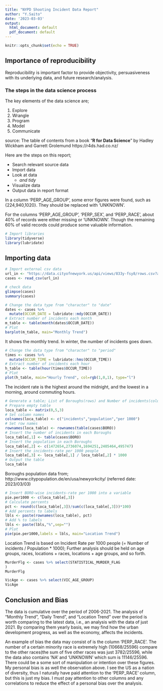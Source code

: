 ---
title: "NYPD Shooting Incident Data Report"
author: "Y.Saito"
date: '2023-03-03'
output:
  html_document: default
  pdf_document: default
---

```{r setup, include=FALSE}
knitr::opts_chunk$set(echo = TRUE)
```

## Importance of reproducibility

Reproducibility is important factor to provide objectivity, persuasiveness with its underlying data, and future research/analysis.

### The steps in the data science process

The key elements of the data science are;

1. Explore
2. Wrangle
3. Program
4. Model
5. Communicate

source: The table of contents from a book "**R for Data Science**" by Hadley Wickham and Garrett Grolemund 
https://r4ds.had.co.nz/

Here are the steps on this report;

- Search relevant source data
- Import data
- Look at data
    - *and tidy*
- Visualize data 
- Output data in report format

In a column 'PERP_AGE_GROUP', some error figures were found, such as {224,940,1020}. They should be replaced with 'UNKNOWN'.

For the columns 'PERP_AGE_GROUP',	'PERP_SEX',	and 'PERP_RACE', about 40% of records were either missing or 'UNKNOWN'. Though the remaining 60% of valid records could produce some valuable information.

```{r}
# Import libraries
library(tidyverse)
library(lubridate)
```

## Importing data

```{r}
# Import external csv data 
url_in <- "https://data.cityofnewyork.us/api/views/833y-fsy8/rows.csv?accessType=DOWNLOAD"
cases <- read_csv(url_in)
```

```{r summary of NYPD shooting incidents data}
# check data
glimpse(cases)
summary(cases)
```
```{r Month}
# Change the data type from "character" to "date"
dates <- cases %>%
  mutate(OCCUR_DATE = lubridate::mdy(OCCUR_DATE))
# Extract number of incidents each month
m_table <- table(month(dates$OCCUR_DATE))
# Plot
barplot(m_table, main="Monthly Trend")
```

It shows the monthly trend. In winter, the number of incidents goes down.
```{r Hour}
# Change the data type from "character" to "period"
times <- cases %>%
  mutate(OCCUR_TIME = lubridate::hms(OCCUR_TIME))
# Extract number of incidents each hour
h_table <- table(hour(times$OCCUR_TIME))
# Plot
plot(h_table, main="Hourly Trend", col=rgb(1,0,1), type="l")
```

The incident rate is the highest around the midnight, and the lowest in a morning, around commuting hours. 

```{r location}
# Generate a table; List of Boroughs(rows) and Number of incidents(column).
# Prepare empty table
loca_table <- matrix(0,5,3)
# Set column names
colnames(loca_table) <- c("incidents","population","per 1000")
# Set row names
rownames(loca_table) <- rownames(table(cases$BORO))
# Insert the number of incidents in each Boroughs
loca_table[,1] <- table(cases$BORO)
# Insert the population in each Boroughs 
loca_table[,2] <- c(1472654,2736074,1694251,2405464,495747)
# Insert the incidents-rate per 1000 people
loca_table[,3] <- loca_table[,1] / loca_table[,2] * 1000
# Output the table
loca_table
```
Boroughs population data from;
http://www.citypopulation.de/en/usa/newyorkcity/
(referred date: 2023/03/03)
```{r pi-chart}
# Insert BORO-wise incidents-rate per 1000 into a variable
pie.per1000 <- c(loca_table[,3])
# Calculate percents
pct <- round(c(loca_table[,3])/sum(c(loca_table[,3]))*100) 
# Add percents to labels
lbls <- paste(rownames(loca_table), pct) 
# Add % to labels
lbls <- paste(lbls,"%",sep="") 
# Plot
pie(pie.per1000,labels = lbls, main="Location Trend")

```

Location Trend is based on Incident Rate per 1000 people (= Number of incidents / Population * 1000); 
Further analysis should be held on age groups, races, locations + races, locations + age groups, and so forth.
```{r Murder Flag,include=FALSE}
MurderFlg <- cases %>% select(STATISTICAL_MURDER_FLAG
)
MurderFlg  
```
```{r Victim Age Group,include=FALSE}
VicAge <- cases %>% select(VIC_AGE_GROUP)
VicAge  
```

## Conclusion and Bias
The data is cumulative over the period of 2006-2021. The analysis of “Monthly Trend”, “Daily Trend”, and “Location Trend” over the period is worth comparing to the latest data, i.e., an analysis with the data of just 2021. By comparing them yearly basis, we may find how the urban development progress, as well as the economy, affects the incidents.

An example of bias the data may consist of is the column ‘PERP_RACE’. The number of a certain minority race is extremely high (10668/25596) compare to the other races(the sum of five other races was just 3782/25596, while the data also contains ‘NA’ and ‘UNKNOWN’ which sum is 11146/25596. There could be a some sort of manipulation or intention over these figures. My personal bias is as well the observation above. I see the US as a nation of diversity, thus I naturally have paid attention to the ‘PERP_RACE’ column, but this is just my bias. I must pay attention to other columns and any correlations to reduce the effect of a personal bias over the analysis.
